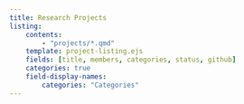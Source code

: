 ```yaml
---
title: Research Projects
listing:
    contents:
        - "projects/*.qmd"
    template: project-listing.ejs
    fields: [title, members, categories, status, github]
    categories: true
    field-display-names:
        categories: "Categories"
---
```

